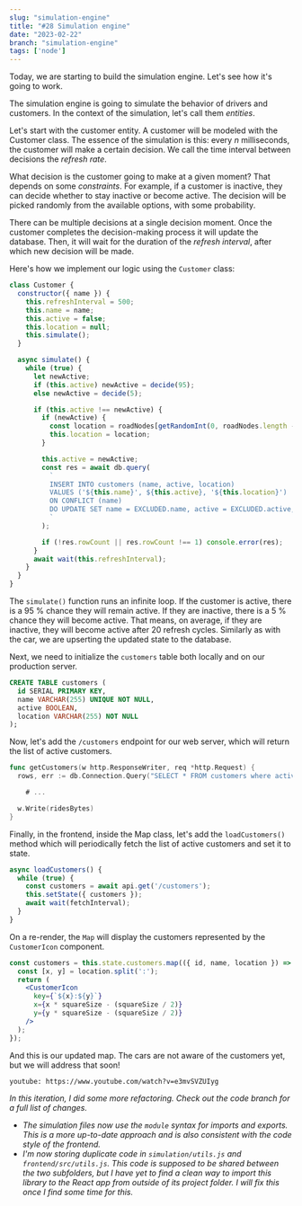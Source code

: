 ```yaml
---
slug: "simulation-engine"
title: "#28 Simulation engine"
date: "2023-02-22"
branch: "simulation-engine"
tags: ['node']
---
```

Today, we are starting to build the simulation engine. Let's see how it's going to work.

The simulation engine is going to simulate the behavior of drivers and customers. In the context of the simulation, let's call them *entities*.

Let's start with the customer entity. A customer will be modeled with the Customer class. The essence of the simulation is this: every *n* milliseconds, the customer will make a certain decision. We call the time interval between decisions the *refresh rate*.

What decision is the customer going to make at a given moment? That depends on some *constraints*. For example, if a customer is inactive, they can decide whether to stay inactive or become active. The decision will be picked randomly from the available options, with some probability.

There can be multiple decisions at a single decision moment. Once the customer completes the decision-making process it will update the database. Then, it will wait for the duration of the *refresh interval*, after which new decision will be made.

Here's how we implement our logic using the `Customer` class:
```js
class Customer {
  constructor({ name }) {
    this.refreshInterval = 500;
    this.name = name;
    this.active = false;
    this.location = null;
    this.simulate();
  }

  async simulate() {
    while (true) {
      let newActive;
      if (this.active) newActive = decide(95);
      else newActive = decide(5);

      if (this.active !== newActive) {
        if (newActive) {
          const location = roadNodes[getRandomInt(0, roadNodes.length - 1)];
          this.location = location;
        }

        this.active = newActive;
        const res = await db.query(
          `
          INSERT INTO customers (name, active, location)
          VALUES ('${this.name}', ${this.active}, '${this.location}')
          ON CONFLICT (name)
          DO UPDATE SET name = EXCLUDED.name, active = EXCLUDED.active, location = EXCLUDED.location;
          `
        );

        if (!res.rowCount || res.rowCount !== 1) console.error(res);
      }
      await wait(this.refreshInterval);
    }
  }
}
```
The `simulate()` function runs an infinite loop. If the customer is active, there is a 95 % chance they will remain active. If they are inactive, there is a 5 % chance they will become active. That means, on average, if they are inactive, they will become active after 20 refresh cycles. Similarly as with the car, we are upserting the updated state to the database.

Next, we need to initialize the `customers` table both locally and on our production server.
```sql
CREATE TABLE customers (
  id SERIAL PRIMARY KEY,
  name VARCHAR(255) UNIQUE NOT NULL,
  active BOOLEAN,
  location VARCHAR(255) NOT NULL
);
```

Now, let's add the `/customers` endpoint for our web server, which will return the list of active customers.
```go
func getCustomers(w http.ResponseWriter, req *http.Request) {
  rows, err := db.Connection.Query("SELECT * FROM customers where active = true")

    # ...

  w.Write(ridesBytes)
}
```

Finally, in the frontend, inside the Map class, let's add the `loadCustomers()` method which will periodically fetch the list of active customers and set it to state.
```js
async loadCustomers() {
  while (true) {
    const customers = await api.get('/customers');
    this.setState({ customers });
    await wait(fetchInterval);
  }
}
```

On a re-render, the `Map` will display the customers represented by the `CustomerIcon` component.
```jsx
const customers = this.state.customers.map(({ id, name, location }) => {
  const [x, y] = location.split(':');
  return (
    <CustomerIcon
      key={`${x}:${y}`}
      x={x * squareSize - (squareSize / 2)}
      y={y * squareSize - (squareSize / 2)}
    />
  );
});
```

And this is our updated map. The cars are not aware of the customers yet, but we will address that soon!

`youtube: https://www.youtube.com/watch?v=e3mvSVZUIyg`

*In this iteration, I did some more refactoring. Check out the code branch for a full list of changes.*
- *The simulation files now use the `module` syntax for imports and exports. This is a more up-to-date approach and is also consistent with the code style of the frontend.*
- *I'm now storing duplicate code in `simulation/utils.js` and `frontend/src/utils.js`. This code is supposed to be shared between the two subfolders, but I have yet to find a clean way to import this library to the React app from outside of its project folder. I will fix this once I find some time for this.*
